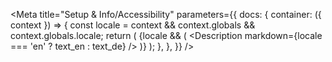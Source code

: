

<Meta
  title="Setup & Info/Accessibility"
  parameters={{
    docs: {
      container: ({ context }) => {
        const locale = context && context.globals && context.globals.locale;
        return (
          <DocsContainer context={context}>
            {locale && (
              <Description markdown={locale === 'en' ? text_en : text_de} />
            )}
          </DocsContainer>
        );
      },
    },
  }}
/>
